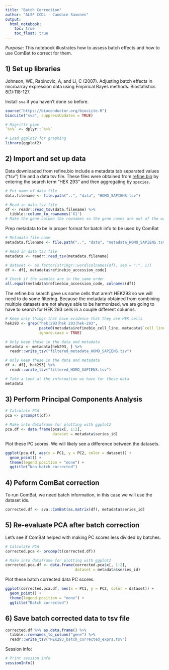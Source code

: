 ```yaml
---
title: "Batch Correction"
author: "ALSF CCDL - Candace Savonen"
output:   
  html_notebook: 
    toc: true
    toc_float: true
---
```


*Purpose*: This notebook illustrates how to assess batch effects and how to use
ComBat to correct for them. 

## 1) Set up libraries
Johnson, WE, Rabinovic, A, and Li, C (2007). Adjusting batch effects in microarray expression data using Empirical Bayes methods. Biostatistics 8(1):118-127.

Install `sva` if you haven't done so before.

```r
source("https://bioconductor.org/biocLite.R")
biocLite("sva", suppressUpdates = TRUE)
```

```r
# Magrittr pipe
`%>%` <- dplyr::`%>%`

# Load ggplot2 for graphing
library(ggplot2)
```

## 2) Import and set up data
Data downloaded from refine.bio include a metadata tab separated values ("tsv")
file and a data tsv file. 
These files were obtained from [refine.bio](https://www.refine.bio/) by entering
the search term "HEK 293" and then aggregating by `species`.

```r
# Put name of data file
data.filename <- file.path("..", "data", "HOMO_SAPIENS.tsv")

# Read in data tsv file
df <- readr::read_tsv(data.filename) %>% 
  tibble::column_to_rownames('X1') 
# Make the gene column the rownames so the gene names are out of the way for calculations
```

Prep metadata to be in proper format for batch info to be used by ComBat

```r
# Metadata file name
metadata.filename <- file.path("..", "data", "metadata_HOMO_SAPIENS.tsv")

# Read in data tsv file
metadata <- readr::read_tsv(metadata.filename)

# dataset <- as.factor(stringr::word(colnames(df), sep = ":", 1))
df <- df[, metadata$refinebio_accession_code]

# Check if the samples are in the same order
all.equal(metadata$refinebio_accession_code, colnames(df))
```

The refine.bio search gave us some cells that aren't HEK293 so we will need to 
do some filtering. 
Because the metadata obtained from combining multiple datasets are not always 
able to be harmonized, we are going to have to search for HEK 293 cells in a 
couple different columns. 

```r
# Keep only things that have evidence that they are HEK cells
hek293 <- grep("hek|293|hek 293|hek-293", 
               paste0(metadata$refinebio_cell_line, metadata$`cell line`, metadata$title), 
               ignore.case = TRUE)

# Only keep these in the data and metadata
metadata <- metadata[hek293, ] %>% 
  readr::write_tsv("filtered_metadata_HOMO_SAPIENS.tsv")

# Only keep these in the data and metadata
df <- df[, hek293] %>% 
  readr::write_tsv("filtered_HOMO_SAPIENS.tsv")

# Take a look at the information we have for these data
metadata
```

## 3) Perform Principal Components Analysis

```r
# Calculate PCA
pca <- prcomp(t(df))

# Make into dataframe for plotting with ggplot2
pca.df <- data.frame(pca$x[, 1:2], 
                     dataset = metadata$series_id)
```

Plot these PC scores.
We will likely see a difference between the datasets.

```r
ggplot(pca.df, aes(x = PC1, y = PC2, color = dataset)) +
  geom_point() + 
  theme(legend.position = "none") +
  ggtitle("Non-batch corrected")
```

## 4) Peform ComBat correction
To run ComBat, we need batch information, in this case we will use the dataset
ids.

```r
corrected.df <- sva::ComBat(as.matrix(df), metadata$series_id)
```

## 5) Re-evaluate PCA after batch correction
Let's see if ComBat helped with making PC scores less divided by batches. 

```r
# Calculate PCA
corrected.pca <- prcomp(t(corrected.df))

# Make into dataframe for plotting with ggplot2
corrected.pca.df <- data.frame(corrected.pca$x[, 1:2], 
                               dataset = metadata$series_id)
```

Plot these batch corrected data PC scores.

```r
ggplot(corrected.pca.df, aes(x = PC1, y = PC2, color = dataset)) +
  geom_point() + 
  theme(legend.position = "none") +
  ggtitle("Batch corrected")
```

## 6) Save batch corrected data to tsv file

```r
corrected.df %>% as.data.frame() %>% 
  tibble::rownames_to_column("gene") %>%
  readr::write_tsv("HEK293_batch_corrected_exprs.tsv")
```

Session info: 

```r
# Print session info 
sessionInfo()
```
